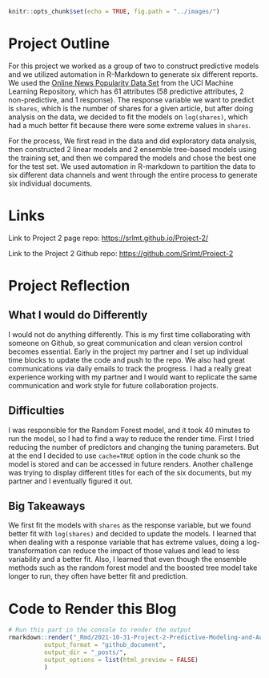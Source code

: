 
```r
knitr::opts_chunk$set(echo = TRUE, fig.path = "../images/")
```

# Project Outline

For this project we worked as a group of two to construct predictive models and we utilized automation in R-Markdown to generate six different reports. We used the [Online News Popularity Data Set](https://archive.ics.uci.edu/ml/datasets/Online+News+Popularity) from the UCI Machine Learning Repository, which has 61 attributes (58 predictive attributes, 2 non-predictive, and 1 response). The response variable we want to predict is `shares`, which is the number of shares for a given article, but after doing analysis on the data, we decided to fit the models on `log(shares)`, which had a much better fit because there were some extreme values in `shares`.    

For the process, We first read in the data and did exploratory data analysis, then constructed 2 linear models and 2 ensemble tree-based models using the training set, and then we compared the models and chose the best one for the test set. We used automation in R-markdown to partition the data to six different data channels and went through the entire process to generate six individual documents. 
  
  
# Links

Link to Project 2 page repo: [https://srlmt.github.io/Project-2/](https://srlmt.github.io/Project-2/)

Link to the Project 2 Github repo: [https://github.com/Srlmt/Project-2](https://github.com/Srlmt/Project-2)
  
  
# Project Reflection
  
## What I would do Differently
  
I would not do anything differently. This is my first time collaborating with someone on Github, so great communication and clean version control becomes essential. Early in the project my partner and I set up individual time blocks to update the code and push to the repo. We also had great communications via daily emails to track the progress. I had a really great experience working with my partner and I would want to replicate the same communication and work style for future collaboration projects.    
  
## Difficulties
  
I was responsible for the Random Forest model, and it took 40 minutes to run the model, so I had to find a way to reduce the render time. First I tried reducing the number of predictors and changing the tuning parameters. But at the end I decided to use `cache=TRUE` option in the code chunk so the model is stored and can be accessed in future renders. Another challenge was trying to display different titles for each of the six documents, but my partner and I eventually figured it out.   

## Big Takeaways
  
We first fit the models with `shares` as the response variable, but we found better fit with `log(shares)` and decided to update the models. I learned that when dealing with a response variable that has extreme values, doing a log-transformation can reduce the impact of those values and lead to less variability and a better fit. Also, I learned that even though the ensemble methods such as the random forest model and the boosted tree model take longer to run, they often have better fit and prediction. 
  
# Code to Render this Blog

```r
# Run this part in the console to render the output
rmarkdown::render("_Rmd/2021-10-31-Project-2-Predictive-Modeling-and-Automation.Rmd", 
          output_format = "github_document", 
          output_dir = "_posts/",
          output_options = list(html_preview = FALSE)
          )
```


